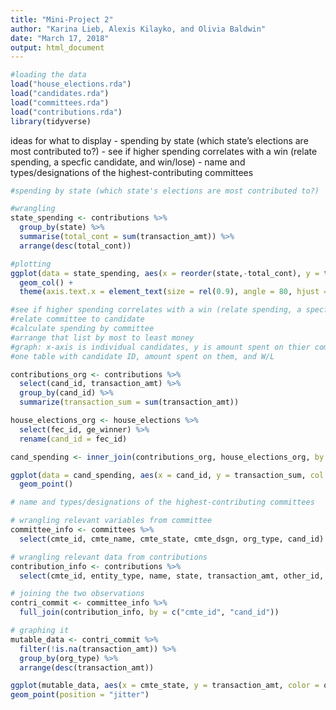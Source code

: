 ```yaml
---
title: "Mini-Project 2"
author: "Karina Lieb, Alexis Kilayko, and Olivia Baldwin"
date: "March 17, 2018"
output: html_document
---
```


```r
#loading the data
load("house_elections.rda")
load("candidates.rda")
load("committees.rda")
load("contributions.rda")
library(tidyverse)
```

ideas for what to display
- spending by state (which state's elections are most contributed to?)
- see if higher spending correlates with a win (relate spending, a specfic candidate, and win/lose)
- name and types/designations of the highest-contributing committees

```r
#spending by state (which state's elections are most contributed to?)

#wrangling
state_spending <- contributions %>%
  group_by(state) %>%
  summarise(total_cont = sum(transaction_amt)) %>%
  arrange(desc(total_cont))

#plotting
ggplot(data = state_spending, aes(x = reorder(state,-total_cont), y = total_cont)) +
  geom_col() +
  theme(axis.text.x = element_text(size = rel(0.9), angle = 80, hjust = 1))
```

```r
#see if higher spending correlates with a win (relate spending, a specfic candidate, and win/lose) 
#relate committee to candidate
#calculate spending by committee
#arrange that list by most to least money
#graph: x-axis is individual candidates, y is amount spent on thier committee, color is W/L
#one table with candidate ID, amount spent on them, and W/L

contributions_org <- contributions %>%
  select(cand_id, transaction_amt) %>%
  group_by(cand_id) %>%
  summarize(transaction_sum = sum(transaction_amt))

house_elections_org <- house_elections %>%
  select(fec_id, ge_winner) %>%
  rename(cand_id = fec_id)

cand_spending <- inner_join(contributions_org, house_elections_org, by = "cand_id")

ggplot(data = cand_spending, aes(x = cand_id, y = transaction_sum, col = ge_winner)) +
  geom_point()
```

```r
# name and types/designations of the highest-contributing committees

# wrangling relevant variables from committee
committee_info <- committees %>%
  select(cmte_id, cmte_name, cmte_state, cmte_dsgn, org_type, cand_id)

# wrangling relevant data from contributions
contribution_info <- contributions %>%
  select(cmte_id, entity_type, name, state, transaction_amt, other_id, cand_id)

# joining the two observations
contri_commit <- committee_info %>%
  full_join(contribution_info, by = c("cmte_id", "cand_id"))

# graphing it
mutable_data <- contri_commit %>%
  filter(!is.na(transaction_amt)) %>%
  group_by(org_type) %>%
  arrange(desc(transaction_amt))

ggplot(mutable_data, aes(x = cmte_state, y = transaction_amt, color = org_type)) +
geom_point(position = "jitter")
```
